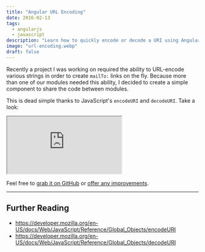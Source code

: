 ```yaml
---
title: "Angular URL Encoding"
date: 2016-02-13
tags:
  - angularjs
  - javascript
description: "Learn how to quickly encode or decode a URI using AngularJS with JavaScript built-in encodeURI and decodeURI methods. Includes code examples."
image: "url-encoding.webp"
draft: false
---
```







Recently a project I was working on required the ability to URL-encode various
strings in order to create `mailTo:` links on the fly. Because more than one of
our modules needed this ability, I decided to create a simple component to share
the code between modules.

This is dead simple thanks to JavaScript's `encodeURI` and `decodeURI`. Take a
look:

<iframe
  className={'w-full border-0'}
  src="https://embed.plnkr.co/oPJZWt/?show=preview
  allowFullScreen="allowfullscreen
></iframe>

Feel free to [grab it on GitHub][gh] or [offer any improvements][issues].

---

## Further Reading

- https://developer.mozilla.org/en-US/docs/Web/JavaScript/Reference/Global_Objects/encodeURI
- https://developer.mozilla.org/en-US/docs/Web/JavaScript/Reference/Global_Objects/decodeURI

[gh]: https://github.com/benjamincharity/angular-url-encode
[issues]: https://github.com/benjamincharity/angular-url-encode/issues
